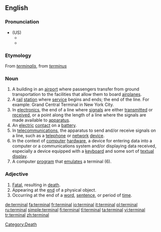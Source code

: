 {{wikipedia|dab=terminal}}
==English==

===Pronunciation===
*(US)
**{{IPA|/ˈtərmɪnəl/}}
**{{SAMPA|/"t@rmIn@l/}}

===Etymology===
From {{L.}} ''[[terminalis]]'', from ''[[terminus]]''

===Noun===
{{en-noun}}

# A building in an [[airport]] where passengers transfer from ground transportation to the facilities that allow them to board [[airplanes]].
# A [[rail]] [[station]] where [[service]] begins and ends; the end of the line.  For example: Grand Central Terminal in New York City.
# In [[electronics]], the end of a line where [[signal]]s are either [[transmit]]ted or [[receive]]d, or a point along the length of a line where the signals are made available to [[apparatus]].
# An [[electric]] [[contact]] on a [[battery]].
# In [[telecommunications]], the apparatus to send and/or receive signals on a line, such as a [[telephone]] or [[network]] [[device]].
# In the context of [[computer]] [[hardware]], a device for entering data into a computer or a communications system and/or displaying data received, especially a device equipped with a [[keyboard]] and some sort of [[textual]] [[display]].
# A computer [[program]] that [[emulate]]s a terminal (6).

===Adjective===
{{en-adj|-}}

# [[Fatal]], resulting in [[death]].
# Appearing at the [[end]] of a physical object.
# Occurring at the end of a [[word]], [[sentence]], or period of [[time]].

[[Category:Death]]

[[de:terminal]]
[[fa:terminal]]
[[fr:terminal]]
[[io:terminal]]
[[it:terminal]]
[[pl:terminal]]
[[ru:terminal]]
[[simple:terminal]]
[[fi:terminal]]
[[tl:terminal]]
[[ta:terminal]]
[[vi:terminal]]
[[tr:terminal]]
[[zh:terminal]]
